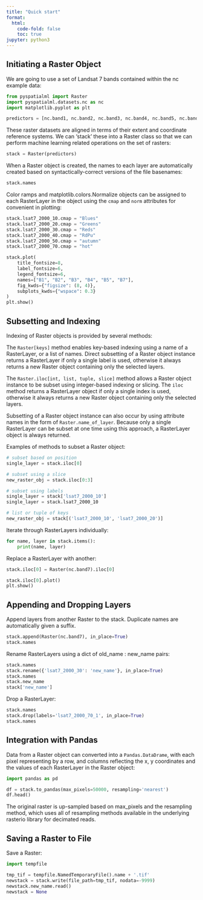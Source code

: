```yaml
---
title: "Quick start"
format:
  html:
    code-fold: false
    toc: true
jupyter: python3
---
```


## Initiating a Raster Object

We are going to use a set of Landsat 7 bands contained within the nc example
data:

```python
from pyspatialml import Raster
import pyspatialml.datasets.nc as nc
import matplotlib.pyplot as plt

predictors = [nc.band1, nc.band2, nc.band3, nc.band4, nc.band5, nc.band7]
```

These raster datasets are aligned in terms of their extent and coordinate
reference systems. We can 'stack' these into a Raster class so that we can
perform machine learning related operations on the set of rasters:

```python
stack = Raster(predictors)
```

When a Raster object is created, the names to each layer are automatically
created based on syntactically-correct versions of the file basenames:

```python
stack.names
```

Color ramps and matplotlib.colors.Normalize objects can be assigned to each
RasterLayer in the object using the `cmap` and `norm` attributes for
convenient in plotting:

```python
stack.lsat7_2000_10.cmap = "Blues"
stack.lsat7_2000_20.cmap = "Greens"
stack.lsat7_2000_30.cmap = "Reds"
stack.lsat7_2000_40.cmap = "RdPu"
stack.lsat7_2000_50.cmap = "autumn"
stack.lsat7_2000_70.cmap = "hot"

stack.plot(
    title_fontsize=8,
    label_fontsize=6,
    legend_fontsize=6,
    names=["B1", "B2", "B3", "B4", "B5", "B7"],
    fig_kwds={"figsize": (8, 4)},
    subplots_kwds={"wspace": 0.3}
)
plt.show()
```

## Subsetting and Indexing

Indexing of Raster objects is provided by several methods:

The ``Raster[keys]`` method enables key-based indexing using a name of a
RasterLayer, or a list of names. Direct subsetting of a Raster object instance
returns a RasterLayer if only a single label is used, otherwise it always
returns a new Raster object containing only the selected layers.

The ``Raster.iloc[int, list, tuple, slice]`` method allows a Raster object
instance to be subset using integer-based indexing or slicing. The ``iloc``
method returns a RasterLayer object if only a single index is used, otherwise
it always returns a new Raster object containing only the selected layers.

Subsetting of a Raster object instance can also occur by using attribute names
in the form of ``Raster.name_of_layer``. Because only a single RasterLayer can
be subset at one time using this approach, a RasterLayer object is always
returned.

Examples of methods to subset a Raster object:

```python
# subset based on position
single_layer = stack.iloc[0]

# subset using a slice
new_raster_obj = stack.iloc[0:3]

# subset using labels
single_layer = stack['lsat7_2000_10']
single_layer = stack.lsat7_2000_10

# list or tuple of keys
new_raster_obj = stack[('lsat7_2000_10', 'lsat7_2000_20')]
```

Iterate through RasterLayers individually:

```python
for name, layer in stack.items():
    print(name, layer)
```

Replace a RasterLayer with another:

```python
stack.iloc[0] = Raster(nc.band7).iloc[0]

stack.iloc[0].plot()
plt.show()
```

## Appending and Dropping Layers

Append layers from another Raster to the stack. Duplicate names are
automatically given a suffix.

```python
stack.append(Raster(nc.band7), in_place=True)
stack.names
```

Rename RasterLayers using a dict of old_name : new_name pairs:

```python
stack.names
stack.rename({'lsat7_2000_30': 'new_name'}, in_place=True)
stack.names
stack.new_name
stack['new_name']
```

Drop a RasterLayer:

```python
stack.names
stack.drop(labels='lsat7_2000_70_1', in_place=True)
stack.names
```

## Integration with Pandas

Data from a Raster object can converted into a `Pandas.DataDrame`, with each
pixel representing by a row, and columns reflecting the x, y coordinates and
the values of each RasterLayer in the Raster object:

```python
import pandas as pd

df = stack.to_pandas(max_pixels=50000, resampling='nearest')
df.head()
```

The original raster is up-sampled based on max_pixels and the resampling
method, which uses all of resampling methods available in the underlying
rasterio library for decimated reads.

## Saving a Raster to File

Save a Raster:

```python
import tempfile

tmp_tif = tempfile.NamedTemporaryFile().name + '.tif'
newstack = stack.write(file_path=tmp_tif, nodata=-9999)
newstack.new_name.read()
newstack = None
```
